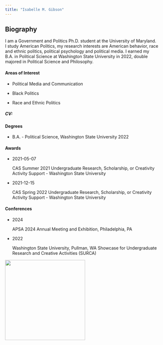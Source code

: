 ```yaml
---
title: "Isabelle M. Gibson"
---
```


## Biography

I am a Government and Politics Ph.D. student at the University of Maryland. I study American Politics, my research interests are American behavior, race and ethnic politics, political psychology and political media. I earned my B.A. in Political Science at Washington State University in 2022, double majored in Political Science and Philosophy.

#### Areas of Interest

-   Political Media and Communication

-   Black Politics

-   Race and Ethnic Politics

##### CV: 

#### Degrees

-   B.A. - Political Science, Washington State University 2022

#### Awards

-   2021-05-07

    CAS Summer 2021 Undergraduate Research, Scholarship, or Creativity Activity Support - Washington State University

-   2021-12-15

    CAS Spring 2022 Undergraduate Research, Scholarship, or Creativity Activity Support - Washington State University

#### Conferences

-   2024

    APSA 2024 Annual Meeting and Exhibition, Philadelphia, PA

-   2022

    Washington State University, Pullman, WA Showcase for Undergraduate Research and Creative Activities (SURCA)

![](images/IMG_3037.jpg){width="263"}
